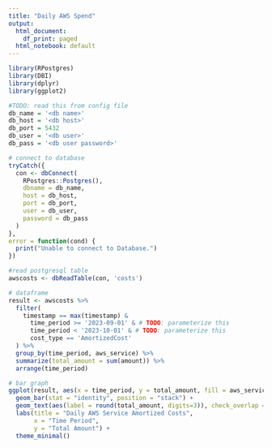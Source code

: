 ```yaml
---
title: "Daily AWS Spend"
output:
  html_document:
    df_print: paged
  html_notebook: default
---
```


```r
library(RPostgres)
library(DBI)
library(dplyr)
library(ggplot2)

#TODO: read this from config file
db_name = '<db name>'
db_host = '<db host>'
db_port = 5432
db_user = '<db user>'
db_pass = '<db user password>'

# connect to database
tryCatch({
  con <- dbConnect(
    RPostgres::Postgres(),
    dbname = db_name,
    host = db_host,
    port = db_port,
    user = db_user,
    password = db_pass
  )
},
error = function(cond) {
  print("Unable to connect to Database.")
})

#read postgresql table
awscosts <- dbReadTable(con, 'costs')

# dataframe
result <- awscosts %>%
  filter(
    timestamp == max(timestamp) &
      time_period >= '2023-09-01' & # TODO: parameterize this
      time_period < '2023-10-01' & # TODO: parameterize this
      cost_type == 'AmortizedCost'
  ) %>%
  group_by(time_period, aws_service) %>%
  summarize(total_amount = sum(amount)) %>%
  arrange(time_period)

# bar graph
ggplot(result, aes(x = time_period, y = total_amount, fill = aws_service)) +
  geom_bar(stat = "identity", position = "stack") +
  geom_text(aes(label = round(total_amount, digits=3)), check_overlap = TRUE, angle = 90)
  labs(title = "Daily AWS Service Amortized Costs",
       x = "Time Period",
       y = "Total Amount") +
  theme_minimal()
```

